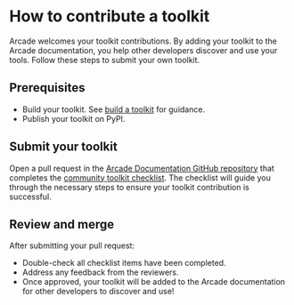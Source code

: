 # How to contribute a toolkit

Arcade welcomes your toolkit contributions. By adding your toolkit to the Arcade documentation, you help other developers discover and use your tools. Follow these steps to submit your own toolkit.

## Prerequisites

- Build your toolkit. See [build a toolkit](/home/build-tools/create-a-mcp-server) for guidance.
- Publish your toolkit on PyPI.

## Submit your toolkit

Open a pull request in the [Arcade Documentation GitHub repository](https://github.com/ArcadeAI/docs) that completes the [community toolkit checklist](https://github.com/ArcadeAI/docs/blob/main/.github/PULL_REQUEST_TEMPLATE/community_contributed_toolkit.md). The checklist will guide you through the necessary steps to ensure your toolkit contribution is successful.

## Review and merge

After submitting your pull request:

- Double-check all checklist items have been completed.
- Address any feedback from the reviewers.
- Once approved, your toolkit will be added to the Arcade documentation for other developers to discover and use!
